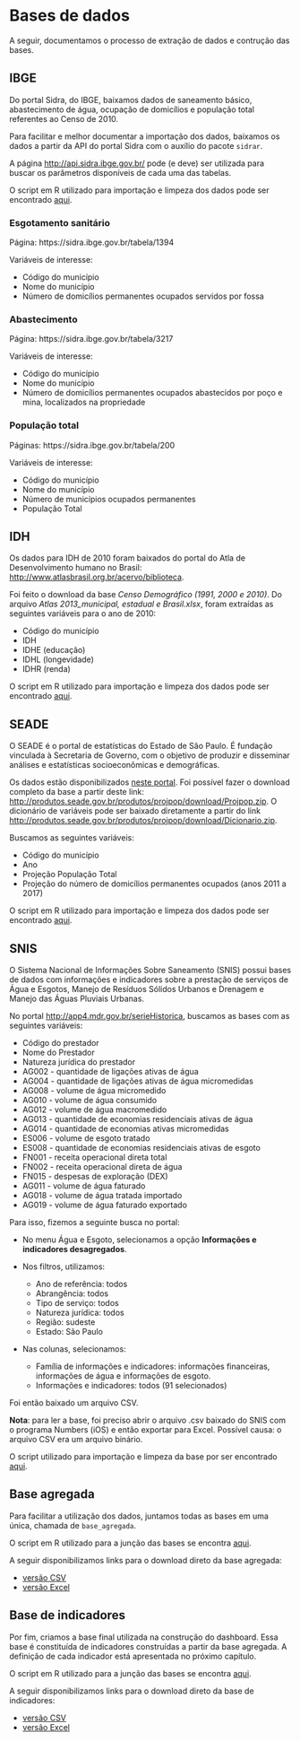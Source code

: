 # Bases de dados

A seguir, documentamos o processo de extração de dados e contrução das bases.

## IBGE

Do portal Sidra, do IBGE, baixamos dados de saneamento básico, abastecimento de água, ocupação de domicílios e população total referentes ao Censo de 2010.

Para facilitar e melhor documentar a importação dos dados, baixamos os dados a partir da API do portal Sidra com o auxílio do pacote `sidrar`.

A página [http://api.sidra.ibge.gov.br/](http://api.sidra.ibge.gov.br/) pode (e deve) ser utilizada para buscar os parâmetros disponíveis de cada uma das tabelas.

O script em R utilizado para importação e limpeza dos dados pode ser encontrado [aqui](https://github.com/openvironment/ods6/blob/main/data-raw/ibge.R).

### Esgotamento sanitário

Página: https://sidra.ibge.gov.br/tabela/1394

Variáveis de interesse:

- Código do município 
- Nome do município
- Número de domicílios permanentes ocupados servidos por fossa


### Abastecimento

Página: https://sidra.ibge.gov.br/tabela/3217

Variáveis de interesse:

- Código do município 
- Nome do município
- Número de domicílios permanentes ocupados abastecidos por poço e mina, localizados na propriedade

### População total

Páginas: https://sidra.ibge.gov.br/tabela/200

Variáveis de interesse:

- Código do município 
- Nome do município
- Número de municípios ocupados permanentes
- População Total

## IDH

Os dados para IDH de 2010 foram baixados do portal do Atla de Desenvolvimento humano no Brasil: [http://www.atlasbrasil.org.br/acervo/biblioteca](http://www.atlasbrasil.org.br/acervo/biblioteca).

Foi feito o download da base *Censo Demográfico (1991, 2000 e 2010)*. Do arquivo *Atlas 2013_municipal, estadual e Brasil.xlsx*, foram extraídas as seguintes variáveis para o ano de 2010:

- Código do município
- IDH
- IDHE (educação)
- IDHL (longevidade)
- IDHR (renda)

O script em R utilizado para importação e limpeza dos dados pode ser encontrado [aqui](https://github.com/openvironment/ods6/blob/main/data-raw/idh.R).

## SEADE

O SEADE é o portal de estatísticas do Estado de São Paulo. É fundação vinculada à Secretaria de Governo, com o objetivo de produzir e disseminar análises e estatísticas socioeconômicas e demográficas.

Os dados estão disponibilizados [neste portal](http://produtos.seade.gov.br/produtos/projpop/index.php). Foi possível fazer o download completo da base a partir deste link: [http://produtos.seade.gov.br/produtos/projpop/download/Projpop.zip](http://produtos.seade.gov.br/produtos/projpop/download/Projpop.zip). O dicionário de variáveis pode ser baixado diretamente a partir do link [http://produtos.seade.gov.br/produtos/projpop/download/Dicionario.zip](http://produtos.seade.gov.br/produtos/projpop/download/Dicionario.zip).

Buscamos as seguintes variáveis:

- Código do município
- Ano
- Projeção População Total 
- Projeção do número de domicílios permanentes ocupados (anos 2011 a 2017)

O script em R utilizado para importação e limpeza dos dados pode ser encontrado [aqui](https://github.com/openvironment/ods6/blob/main/data-raw/seade.R).

## SNIS

O Sistema Nacional de Informações Sobre Saneamento (SNIS) possui bases de dados com informações e indicadores sobre a prestação de serviços de Água e Esgotos, Manejo de Resíduos Sólidos Urbanos e Drenagem e Manejo das Águas Pluviais Urbanas.

No portal [http://app4.mdr.gov.br/serieHistorica](http://app4.mdr.gov.br/serieHistorica), buscamos as bases com as seguintes variáveis:

- Código do prestador
- Nome do Prestador
- Natureza jurídica do prestador
- AG002  - quantidade de ligações ativas de água
- AG004 - quantidade de ligações ativas de água micromedidas
- AG008 - volume de água micromedido
- AG010 - volume de água consumido
- AG012 - volume de água macromedido
- AG013 - quantidade de economias residenciais ativas de água
- AG014 - quantidade de economias ativas micromedidas
- ES006 - volume de esgoto tratado
- ES008 - quantidade de economias residenciais ativas de esgoto
- FN001 - receita operacional direta total
- FN002 - receita operacional direta de água
- FN015 - despesas de exploração (DEX)
- AG011 - volume de água faturado
- AG018 - volume de água tratada importado
- AG019 - volume de água faturado exportado

Para isso, fizemos a seguinte busca no portal:

- No menu Água e Esgoto, selecionamos a opção **Informações e indicadores desagregados**. 

- Nos filtros, utilizamos:
    - Ano de referência: todos
    - Abrangência: todos
    - Tipo de serviço: todos
    - Natureza jurídica: todos
    - Região: sudeste
    - Estado: São Paulo
    
- Nas colunas, selecionamos:
    - Família de informações e indicadores: informações financeiras, informações de água e informações de esgoto.
    - Informações e indicadores: todos (91 selecionados)
    
Foi então baixado um arquivo CSV.

**Nota**: para ler a base, foi preciso abrir o arquivo .csv baixado do SNIS com o programa Numbers (iOS) e então exportar para Excel. Possível causa: o arquivo CSV era um arquivo binário.

O script utilizado para importação e limpeza da base por ser encontrado [aqui](https://github.com/openvironment/ods6/blob/main/data-raw/snis.R).

## Base agregada

Para facilitar a utilização dos dados, juntamos todas as bases em uma única, chamada de `base_agregada`.

O script em R utilizado para a junção das bases se encontra [aqui](https://github.com/openvironment/ods6/blob/main/data-raw/base_indicadores.R).

A seguir disponibilizamos links para o download direto da base agregada:

- [versão CSV](https://github.com/openvironment/ods6/raw/main/data-raw/csv/base_agregada.csv)
- [versão Excel](https://github.com/openvironment/ods6/raw/main/data-raw/xlsx/base_agregada.xlsx)


## Base de indicadores

Por fim, criamos a base final utilizada na construção do dashboard. Essa base é constituída de indicadores construídas a partir da base agregada. A definição de cada indicador está apresentada no próximo capítulo.

O script em R utilizado para a junção das bases se encontra [aqui](https://github.com/openvironment/ods6/blob/main/data-raw/base_indicadores.R).

A seguir disponibilizamos links para o download direto da base de indicadores:

- [versão CSV](https://github.com/openvironment/ods6/raw/main/data-raw/csv/base_indicadores.csv)
- [versão Excel](https://github.com/openvironment/ods6/raw/main/data-raw/xlsx/base_indicadores.xlsx)

